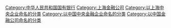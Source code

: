 {{Catmore}}

[[Category:中华人民共和国国有银行|Category:中华人民共和国国有银行]]
[[Category:上海金融公司|Category:上海金融公司]]
[[Category:以上海中央企业命名的分类|Category:以上海中央企业命名的分类]]
[[Category:以中国中央金融企业命名的分类|Category:以中国中央金融企业命名的分类]]
[[Category:以中国金融公司命名的分类|Category:以中国金融公司命名的分类]]